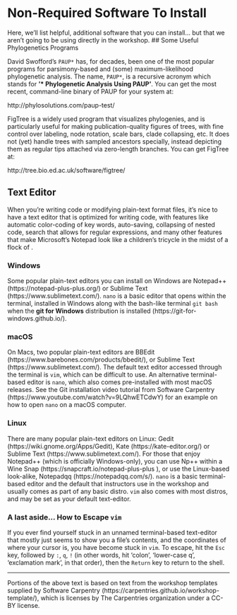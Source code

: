 # Non-Required Software To Install

Here, we'll list helpful, additional software that you can install... but that we aren't going to be using directly in the workshop.
## Some Useful Phylogenetics Programs

David Swofford’s `PAUP*` has, for decades, been one of the most popular programs for parsimony-based and (some) maximum-likelihood phylogenetic analysis. The name, `PAUP*`, is a recursive acronym which stands for __’* Phylogenetic Analysis Using PAUP’__. You can get the most recent, command-line binary of PAUP for your system at:

  http://phylosolutions.com/paup-test/

FigTree is a widely used program that visualizes phylogenies, and is particularly useful for making publication-quality figures of trees, with fine control over labeling, node rotation, scale bars, clade collapsing, etc. It does not (yet) handle trees with sampled ancestors specially, instead depicting them as regular tips attached via zero-length branches. You can get FigTree at:

  http://tree.bio.ed.ac.uk/software/figtree/

## Text Editor

When you're writing code or modifying plain-text format files, it's nice to have a text editor that is optimized for writing code, with features like automatic color-coding of key words, auto-saving, collapsing of nested code, search that allows for regular expressions, and many other features that make Microsoft's Notepad look like a children's tricycle in the midst of a flock of . 

### Windows

Some popular plain-text editors you can install on Windows are Notepad++ (https://notepad-plus-plus.org/) or Sublime Text (https://www.sublimetext.com/). `nano` is a basic editor that opens within the terminal, installed in Windows along with the bash-like terminal `git bash` when the **git for Windows** distribution is installed (https://git-for-windows.github.io/). 

### macOS

On Macs, two popular plain-text editors are  BBEdit (https://www.barebones.com/products/bbedit/), or Sublime Text (https://www.sublimetext.com/). The default text editor accessed through the terminal is `vim`, which can be difficult to use. An alternative terminal-based editor is `nano`, which also comes pre-installed with most macOS releases. See the Git installation video tutorial from Software Carpentry (https://www.youtube.com/watch?v=9LQhwETCdwY) for an example on how to open `nano` on a macOS computer.

### Linux

There are many popular plain-text editors on Linux: Gedit (https://wiki.gnome.org/Apps/Gedit), Kate (https://kate-editor.org/) or Sublime Text (https://www.sublimetext.com/). For those that enjoy Notepad++ (which is officially Windows-only), you can use Np++ within a Wine Snap (https://snapcraft.io/notepad-plus-plus ), or use the Linux-based look-alike, Notepadqq (https://notepadqq.com/s/). `nano` is a basic terminal-based editor and the default that instructors use in the workshop and usually comes as part of any basic distro. `vim` also comes with most distros, and may be set as your default text-editor.

### A last aside… How to Escape `vim`

If you ever find yourself stuck in an unnamed terminal-based text-editor that mostly just seems to show you a file’s contents, and the coordinates of where your cursor is, you have become stuck in `vim`. To escape, hit the `Esc` key, followed by `:`, `q`, `!` (in other words, hit ‘colon’, ‘lower-case q', ‘exclamation mark’, in that order), then the `Return` key to return to the shell.


******

Portions of the above text is based on text from the workshop templates supplied by Software Carpentry (https://carpentries.github.io/workshop-template/), which is licenses by The Carpentries organization under a CC-BY license.
